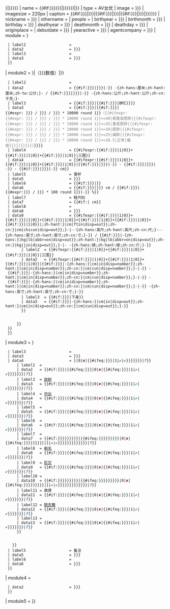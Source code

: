 <includeonly>{{艺人
| honorific_prefix         = {{#if:{{{假名|{{{ふりがな|}}}}}}|{{lang|ja|{{{假名|{{{ふりがな|}}}}}}}}}}
| name                     = {{#if:{{{名前|{{{原名|{{{モデル名|}}}}}}}}}|{{lang|ja|{{{名前|{{{原名|{{{モデル名|}}}}}}}}}}}|{{lang|ja|{{PAGENAMEBASE}}}}}}
| type                     = AV女优
| image                    = {{{画像ファイル|{{{圖像|}}}}}}
| imagesize                = 220px
| caption                  = {{#if:{{{圖片說明|{{{画像コメント|}}}}}}|{{{画像コメント|{{{圖片說明|}}}}}}|{{#if:{{{名前|{{{原名|}}}}}}|{{lang|ja|{{{名前|{{{原名|}}}}}}}}|{{#if:{{{假名|{{{ふりがな|}}}}}}|{{lang|ja|{{{假名|{{{ふりがな|}}}}}}}}|{{lang|ja|{{PAGENAMEBASE}}}}}}}}}}
| nickname                 = {{{暱稱|{{{愛称|}}}}}}
| othername                = {{{別名|}}}
| people                   = {{{民族|}}}
| birthyear                = {{{生年|{{{出生年份|}}}}}}
| birthmonth               = {{{生月|{{{出生月份|}}}}}}
| birthday                 = {{{生日|{{{出生日子|}}}}}}
| deathyear                = {{{没年|{{{逝世年份|}}}}}}
| deathmonth               = {{{没月|{{{逝世月份|}}}}}}
| deathday                 = {{{没日|{{{逝世日子|}}}}}}
| originplace              = {{{出身地|}}}
| debutdate                = {{{首次演出|{{{デビュー|}}}}}}
| yearactive               = {{{從事年期|{{{AV出演期間|}}}}}}
| agentcompany             = {{{専属契約|{{{經紀公司|}}}}}}
| module                   = {{Infobox|child=yes
  | label1                   = 血型
  | data1                    = {{{血型|{{{血液型|}}}}}}
  | label2                   = {{nowrap|瞳孔颜色}}
  | data2                    = {{{瞳の色|{{{瞳孔顏色|}}}}}}
  | label3                   = {{nowrap|头发颜色}}
  | data3                    = {{{毛髪の色|{{{髮色|}}}}}}
  }}
| module2                  = {{Infobox|child=yes
  | headerstyle              = background:{{艺人/color selector|AV女优}};
  | header1                  = 体形{{#if:{{{檢查日期|{{{時点|}}}}}}|（{{{檢查日期|{{{時点|}}}}}}数值）|{{namespace||[[Category:体形资料来源不明的AV女优条目]]}}{{When|time={{REVISIONYEAR}}-{{REVISIONMONTH}}-{{REVISIONDAY}}}}}}
  | label2                   = {{nowrap|身高／体重}}
  | data2                    = {{#if:{{{身高|{{{身長|}}}}}}|{{{身高|{{{身長|}}}}}}|<span style="color:gray">―</span>}} -{zh-hans:厘米;zh-hant:厘米;zh-tw:公分;}- / {{#if:{{{體重|{{{体重|}}}}}}|{{{體重|{{{体重|}}}}}}|<span style="color:gray">―</span>}} -{zh-hans:公斤;zh-hant:公斤;zh-cn:千克;}-
  | label3                   = {{#if:{{{身長|{{{身高|}}}}}}|{{#if:{{{體重|{{{体重|}}}}}}|BMI}}}}
  | data3                    = {{#if:{{{身長|{{{身高|}}}}}}|{{#if:{{{體重|{{{体重|}}}}}}|{{#expr: {{{体重|{{{體重|}}}}}} / {{{身高|{{{身長|}}}}}} / {{{身高|{{{身長|}}}}}} * 10000 round 1}}<span style="color:gray">（{{#ifexpr:{{#expr: {{{体重|{{{體重|}}}}}} / {{{身高|{{{身長|}}}}}} / {{{身高|{{{身長|}}}}}} * 10000 round 1}}>=40|极重度肥胖|{{#ifexpr:{{#expr: {{{体重|{{{體重|}}}}}} / {{{身高|{{{身長|}}}}}} / {{{身高|{{{身長|}}}}}} * 10000 round 1}}>=35|重度肥胖|{{#ifexpr:{{#expr: {{{体重|{{{體重|}}}}}} / {{{身高|{{{身長|}}}}}} / {{{身高|{{{身長|}}}}}} * 10000 round 1}}>=30|肥胖|{{#ifexpr:{{#expr: {{{体重|{{{體重|}}}}}} / {{{身高|{{{身長|}}}}}} / {{{身高|{{{身長|}}}}}} * 10000 round 1}}>=25|偏胖|{{#ifexpr:{{#expr: {{{体重|{{{體重|}}}}}} / {{{身高|{{{身長|}}}}}} / {{{身高|{{{身長|}}}}}} * 10000 round 1}}>=18.5|正常|偏瘦}}}}}}}}}}）</span>}}}}
  | label4                   = {{#ifexpr:{{#if:{{{バスト|{{{上圍|}}}}}}|1|0}}+{{#if:{{{腰圍|{{{ウエスト|}}}}}}|1|0}}+{{#if:{{{下圍|{{{ヒップ|}}}}}}|1|0}}|三围}}
  | data4                    = {{#ifexpr:{{#if:{{{バスト|{{{上圍|}}}}}}|1|0}}+{{#if:{{{腰圍|{{{ウエスト|}}}}}}|1|0}}+{{#if:{{{下圍|{{{ヒップ|}}}}}}|1|0}}|{{#if:{{{バスト|{{{上圍|}}}}}}|{{{バスト|{{{上圍|}}}}}}|<span style="color:gray">―</span>}} - {{#if:{{{腰圍|{{{ウエスト|}}}}}}|{{{腰圍|{{{ウエスト|}}}}}}|<span style="color:gray">―</span>}} - {{#if:{{{下圍|{{{ヒップ|}}}}}}|{{{下圍|{{{ヒップ|}}}}}}|<span style="color:gray">―</span>}} cm}}
  | label5                   = 罩杯
  | data5                    = {{{カップ|{{{罩杯|}}}}}}
  | label6                   = {{#if:{{{下身|{{{股下|}}}}}}|{{nowrap|下身／占全身}}}}
  | data6                    = {{#if:{{{下身|{{{股下|}}}}}}|{{{下身|{{{股下|}}}}}} cm / {{#if:{{{身高|{{{身長|}}}}}}|{{#expr:{{{下身|{{{股下|}}}}}} / {{{身高|{{{身長|}}}}}} * 100 round 1}}|<span style="color:gray">―</span>}} %}}
  | label7                   = 鞋尺码
  | data7                    = {{#if:{{{靴|}}}|{{{靴|}}} cm}}
  | label8                   = {{nowrap|体形备注}}
  | data8                    = {{{體形備註|{{{身体備考|}}}}}}
  | data9                    = {{#ifexpr:{{#if:{{{身高|{{{身長|}}}}}}|1|0}}+{{#if:{{{體重|{{{体重|}}}}}}|1|0}}+{{#if:{{{上圍|{{{バスト|}}}}}}|1|0}}+{{#if:{{{ウエスト|{{{腰圍|}}}}}}|1|0}}+{{#if:{{{下圍|{{{ヒップ|}}}}}}|1|0}}+{{#if:{{{下身|{{{股下|}}}}}}|1|0}}|{{Collapsible list
      | expand = true
      | title = 计量单位换算
      | titlestyle = background-color:transparent;text-align:left;color:DimGray;
      |1 = <table width="100%">
        {{Infobox|child=yes
        | label1  = {{nowrap|身高／体重}}
        | data1   = {{#if:{{{身高|{{{身長|}}}}}}|-{zh-hans:{{convert|{{{身高|{{{身長|}}}}}}|cm|ftin|disp=out}};zh-hant:{{convert|{{{身高|{{{身長|}}}}}}|cm|ftin|disp=out}};zh-cn:{{convert|{{{身高|{{{身長|}}}}}}|cm|chicun|disp=out}};}-|<span style="color:gray">―</span>-{zh-hans:英尺;zh-hant:英尺;zh-cn:尺;}-<span style="color:gray">―</span>-{zh-hans:英寸;zh-hant:英寸;zh-cn:寸;}-}} / {{#if:{{{體重|{{{体重|}}}}}}|-{zh-hans:{{convert|{{{體重|{{{体重|}}}}}}|kg|lb|abbr=on|disp=out}};zh-hant:{{convert|{{{體重|{{{体重|}}}}}}|kg|lb|abbr=on|disp=out}};zh-cn:{{convert|{{{體重|{{{体重|}}}}}}|kg|jin|disp=out}};}-|<span style="color:gray">―</span> -{zh-hans:磅;zh-hant:磅;zh-cn:斤;}-}}
        | label2  = {{#ifexpr:{{#if:{{{バスト|{{{上圍|}}}}}}|1|0}}+{{#if:{{{腰圍|{{{ウエスト|}}}}}}|1|0}}+{{#if:{{{下圍|{{{ヒップ|}}}}}}|1|0}}|三围}}
        | data2   = {{#ifexpr:{{#if:{{{バスト|{{{上圍|}}}}}}|1|0}}+{{#if:{{{腰圍|{{{ウエスト|}}}}}}|1|0}}+{{#if:{{{下圍|{{{ヒップ|}}}}}}|1|0}}|{{#if:{{{バスト|{{{上圍|}}}}}}|-{zh-hans:{{convert|{{{バスト|{{{上圍|}}}}}}|cm|in|disp=number}};zh-hant:{{convert|{{{バスト|{{{上圍|}}}}}}|cm|in|disp=number}};zh-cn:{{convert|{{{バスト|{{{上圍|}}}}}}|cm|cun|disp=number}};}-|<span style="color:gray">―</span>}} - {{#if:{{{腰圍|{{{ウエスト|}}}}}}|-{zh-hans:{{convert|{{{腰圍|{{{ウエスト|}}}}}}|cm|in|disp=number}};zh-hant:{{convert|{{{腰圍|{{{ウエスト|}}}}}}|cm|in|disp=number}};zh-cn:{{convert|{{{腰圍|{{{ウエスト|}}}}}}|cm|cun|disp=number}};}-|<span style="color:gray">―</span>}} - {{#if:{{{下圍|{{{ヒップ|}}}}}}|-{zh-hans:{{convert|{{{下圍|{{{ヒップ|}}}}}}|cm|in|disp=number}};zh-hant:{{convert|{{{下圍|{{{ヒップ|}}}}}}|cm|in|disp=number}};zh-cn:{{convert|{{{下圍|{{{ヒップ|}}}}}}|cm|cun|disp=number}};}-|<span style="color:gray">―</span>}} -{zh-hans:英寸;zh-hant:英寸;zh-cn:寸;}-}}
        | label3  = {{#if:{{{下身|{{{股下|}}}}}}|下身}}
        | data3   = {{#if:{{{下身|{{{股下|}}}}}}|-{zh-hans:{{convert|{{{下身|{{{股下|}}}}}}|cm|in|disp=out}};zh-hant:{{convert|{{{下身|{{{股下|}}}}}}|cm|in|disp=out}};zh-cn:{{convert|{{{下身|{{{股下|}}}}}}|cm|cun|disp=out}};}-}}
        }}
      </table>
      }}
  }}
  }}
| module3                  = {{Infobox|child=yes
  | headerstyle              = background:{{艺人/color selector|AV女优}};
  | header1                  = 活动
  | label2                   = {{nowrap|拍摄类型}}
  | data2                    = {{{拍攝類型|{{{ジャンル|}}}}}}
  | label3                   = {{nowrap|模特儿类型}}
  | data3                    = {{{モデル内容|{{{模特兒類型|}}}}}}
  | data4                    = {{Collapsible list
    | title = 解禁性爱类
    | titlestyle = background-color:transparent;text-align:left;
    |1 = <table width="100%">
      {{Infobox|child=yes
      | label1  = {{nowrap|亲身性交}}
      | data1   = {{#if:{{{0/1本番|{{{親身性交|}}}}}}|{{#ifeq:{{{親身性交|{{{0/1本番|}}}}}}|0|<span style="font-family: Arial Unicode MS; color: DarkRed">✘</span>|{{#ifeq:{{{0/1本番|{{{親身性交|}}}}}}|1|<span style="font-family: Arial Unicode MS; color: Green">✔</span>|<span style="font-family: Arial Unicode MS; color: Green">✔</span>{{{親身性交|{{{0/1本番|}}}}}}}}}}|<span style="color: #0066cc">'''''?'''''</span>}}
      | label2  = {{nowrap|[[口内射精]]}}
      | data2   = {{#if:{{{口內射精|{{{0/1ごっくん|}}}}}}|{{#ifeq:{{{口內射精|{{{0/1ごっくん|}}}}}}|0|<span style="font-family: Arial Unicode MS; color: DarkRed">✘</span>|{{#ifeq:{{{口內射精|{{{0/1ごっくん|}}}}}}|1|<span style="font-family: Arial Unicode MS; color: Green">✔</span>|<span style="font-family: Arial Unicode MS; color: Green">✔</span>{{{口內射精|{{{0/1ごっくん|}}}}}}}}}}|<span style="color: #0066cc">'''''?'''''</span>}}
      | label3  = [[颜射]]
      | data3   = {{#if:{{{顏射|{{{0/1ぶっかけ|}}}}}}|{{#ifeq:{{{0/1ぶっかけ|{{{顏射|}}}}}}|0|<span style="font-family: Arial Unicode MS; color: DarkRed">✘</span>|{{#ifeq:{{{顏射|{{{0/1ぶっかけ|}}}}}}|1|<span style="font-family: Arial Unicode MS; color: Green">✔</span>|<span style="font-family: Arial Unicode MS; color: Green">✔</span>{{{顏射|{{{0/1ぶっかけ|}}}}}}}}}}|<span style="color: #0066cc">'''''?'''''</span>}}
      | label4  = [[阴道内射精|中出]]
      | data4   = {{#if:{{{中出|{{{0/1中出し|}}}}}}|{{#ifeq:{{{中出|{{{0/1中出し|}}}}}}|0|<span style="font-family: Arial Unicode MS; color: DarkRed">✘</span>|{{#ifeq:{{{中出|{{{0/1中出し|}}}}}}|1|<span style="font-family: Arial Unicode MS; color: Green">✔</span>|<span style="font-family: Arial Unicode MS; color: Green">✔</span>{{{中出|{{{0/1中出し|}}}}}}}}}}|<span style="color: #0066cc">'''''?'''''</span>}}
      | label5  = {{nowrap|[[女女性行为|同性演出]]}}
      | data5   = {{#if:{{{0/1レズ|{{{同性演出|}}}}}}|{{#ifeq:{{{同性演出|{{{0/1レズ|}}}}}}|0|<span style="font-family: Arial Unicode MS; color: DarkRed">✘</span>|{{#ifeq:{{{同性演出|{{{0/1レズ|}}}}}}|1|<span style="font-family: Arial Unicode MS; color: Green">✔</span>|<span style="font-family: Arial Unicode MS; color: Green">✔</span>{{{同性演出|{{{0/1レズ|}}}}}}}}}}|<span style="color: #0066cc">'''''?'''''</span>}}
      | label6  = {{nowrap|街上裸露}}
      | data6   = {{#if:{{{露出|{{{0/1露出|}}}}}}|{{#ifeq:{{{露出|{{{0/1露出|}}}}}}|0|<span style="font-family: Arial Unicode MS; color: DarkRed">✘</span>|{{#ifeq:{{{露出|{{{0/1露出|}}}}}}|1|<span style="font-family: Arial Unicode MS; color: Green">✔</span>|<span style="font-family: Arial Unicode MS; color: Green">✔</span>{{{露出|{{{0/1露出|}}}}}}}}}}|<span style="color: #0066cc">'''''?'''''</span>}}
      | label7  = {{nowrap|[[虐恋|性虐]]、[[日式绑缚|绳缚]]}}
      | data7   = {{#if:{{{性虐|{{{繩縛|{{{0/1SM・緊縛|{{{性虐・繩縛|}}}}}}}}}}}}|{{#ifeq:{{{性虐|{{{繩縛|{{{0/1SM・緊縛|{{{性虐・繩縛|}}}}}}}}}}}}|0|<span style="font-family: Arial Unicode MS; color: DarkRed">✘</span>|{{#ifeq:{{{性虐|{{{繩縛|{{{0/1SM・緊縛|{{{性虐・繩縛|}}}}}}}}}}}}|1|<span style="font-family: Arial Unicode MS; color: Green">✔</span>|<span style="font-family: Arial Unicode MS; color: Green">✔</span>{{{性虐|{{{繩縛|{{{0/1SM・緊縛|{{{性虐・繩縛|}}}}}}}}}}}}}}}}|<span style="color: #0066cc">'''''?'''''</span>}}
      | label8  = [[剃毛]]
      | data8   = {{#if:{{{剃毛|{{{0/1剃毛|}}}}}}|{{#ifeq:{{{剃毛|{{{0/1剃毛|}}}}}}|0|<span style="font-family: Arial Unicode MS; color: DarkRed">✘</span>|{{#ifeq:{{{剃毛|{{{0/1剃毛|}}}}}}|1|<span style="font-family: Arial Unicode MS; color: Green">✔</span>|<span style="font-family: Arial Unicode MS; color: Green">✔</span>{{{剃毛|{{{0/1剃毛|}}}}}}}}}}|<span style="color: #0066cc">'''''?'''''</span>}}
      | label9  = [[肛交]]
      | data9   = {{#if:{{{肛交|{{{0/1アナル|}}}}}}|{{#ifeq:{{{肛交|{{{0/1アナル|}}}}}}|0|<span style="font-family: Arial Unicode MS; color: DarkRed">✘</span>|{{#ifeq:{{{肛交|{{{0/1アナル|}}}}}}|1|<span style="font-family: Arial Unicode MS; color: Green">✔</span>|<span style="font-family: Arial Unicode MS; color: Green">✔</span>{{{肛交|{{{0/1アナル|}}}}}}}}}}|<span style="color: #0066cc">'''''?'''''</span>}}
      | label10 = {{nowrap|[[排便]][[灌肠 (医学)|灌肠]]}}
      | data10  = {{#if:{{{浣腸|{{{排便|{{{0/1排便・浣腸|{{{排便・灌腸|}}}}}}}}}}}}|{{#ifeq:{{{浣腸|{{{排便|{{{0/1排便・浣腸|{{{排便・灌腸|}}}}}}}}}}}}|0|<span style="font-family: Arial Unicode MS; color: DarkRed">✘</span>|{{#ifeq:{{{浣腸|{{{排便|{{{0/1排便・浣腸|{{{排便・灌腸|}}}}}}}}}}}}|1|<span style="font-family: Arial Unicode MS; color: Green">✔</span>|<span style="font-family: Arial Unicode MS; color: Green">✔</span>{{{浣腸|{{{排便|{{{0/1排便・浣腸|{{{排便・灌腸|}}}}}}}}}}}}}}}}|<span style="color: #0066cc">'''''?'''''</span>}}
      | label11 = 粪便
      | data11  = {{#if:{{{糞便|{{{0/1スカトロ|}}}}}}|{{#ifeq:{{{糞便|{{{0/1スカトロ|}}}}}}|0|<span style="font-family: Arial Unicode MS; color: DarkRed">✘</span>|{{#ifeq:{{{糞便|{{{0/1スカトロ|}}}}}}|1|<span style="font-family: Arial Unicode MS; color: Green">✔</span>|<span style="font-family: Arial Unicode MS; color: Green">✔</span>{{{糞便|{{{0/1スカトロ|}}}}}}}}}}|<span style="color: #0066cc">'''''?'''''</span>}}
      | label12 = [[脱衣舞]]
      | data12  = {{#if:{{{脫衣舞|{{{0/1ストリップ|}}}}}}|{{#ifeq:{{{脫衣舞|{{{0/1ストリップ|}}}}}}|0|<span style="font-family: Arial Unicode MS; color: DarkRed">✘</span>|{{#ifeq:{{{脫衣舞|{{{0/1ストリップ|}}}}}}|1|<span style="font-family: Arial Unicode MS; color: Green">✔</span>|<span style="font-family: Arial Unicode MS; color: Green">✔</span>{{{脫衣舞|{{{0/1ストリップ}}}}}}}}}}|<span style="color: #0066cc">'''''?'''''</span>}}
      | label13 ={{nowrap| [[无码视频|无马赛克]]}}
      | data13  = {{#if:{{{無碼|{{{0/1無修正|}}}}}}|{{#ifeq:{{{無碼|{{{0/1無修正|}}}}}}|0|<span style="font-family: Arial Unicode MS; color: DarkRed">✘</span>|{{#ifeq:{{{無碼|{{{0/1無修正|}}}}}}|1|<span style="font-family: Arial Unicode MS; color: Green">✔</span>|<span style="font-family: Arial Unicode MS; color: Green">✔</span>{{{無碼|{{{0/1無修正|}}}}}}}}}}|<span style="color: #0066cc">'''''?'''''</span>}}
      }}
    </table>
    }}
  | label5                   = 备注
  | data5                    = {{{備註|{{{活動備考|}}}}}}
  | label6                   = {{nowrap|其他职业}}
  | data6                    = {{{他の活動|{{{其他職業|}}}}}}
  }}
| module4                  = {{Infobox|child=yes
  | headerstyle              = background:{{艺人/color selector|AV女优}};
  | header1                  = {{#if:{{{その他|}}}{{{其他資料|}}}|其他资料}}
  | data2                    = {{{その他|{{{其他資料|}}}}}}
  }}
| module5                  = {{Infobox|child=yes
  | belowclass               = noprint
  | belowstyle               = border-top:1px solid #aaa; padding-top:0.2em; text-align:right; font-size:80%;
  | below                    = 教学：[[Template:AV女优/doc]]
  }}
}}</includeonly><noinclude>
{{Documentation}}
</noinclude>